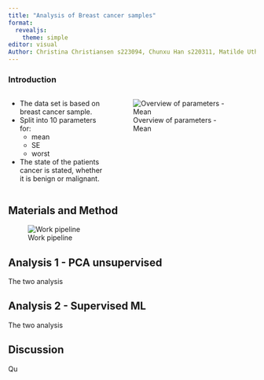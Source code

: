 ```yaml
---
title: "Analysis of Breast cancer samples"
format: 
  revealjs:
    theme: simple
editor: visual
Author: Christina Christiansen s223094, Chunxu Han s220311, Matilde Uth s195796, Michelle Sollok s194681, Pelagia Derizioti s222822
---
```


### Introduction {.smaller}

::: columns
::: {.column width="40%"}
::: {.incremental .smaller}
-   The data set is based on breast cancer sample.
-   Split into 10 parameters for:
    - mean
    - SE 
    - worst
-   The state of the patients cancer is stated, whether it is benign or malignant.
:::
:::


::: {.column width="60%"}
![Overview of parameters - Mean](boxplot_mean.png)

:::
:::



## Materials and Method

![Work pipeline](R_pipeline.png)

## Analysis 1 - PCA unsupervised

The two analysis

## Analysis 2 - Supervised ML

The two analysis

## Discussion

Qu

## 
